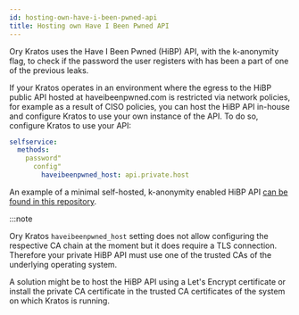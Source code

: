 ```yaml
---
id: hosting-own-have-i-been-pwned-api
title: Hosting own Have I Been Pwned API
---
```


Ory Kratos uses the Have I Been Pwned (HiBP) API, with the k-anonymity flag,
to check if the password the user registers with has been a part of one 
of the previous leaks.

If your Kratos operates in an environment where the egress to the HiBP public
API hosted at haveibeenpwned.com is restricted via network policies, for
example as a result of CISO policies, you can host the HiBP API in-house
and configure Kratos to use your own instance of the API. To do so, configure
Kratos to use your API:

```yaml title="path/to/kratos/config.yml
selfservice:
  methods:
    password"
      config"
        haveibeenpwned_host: api.private.host
```

An example of a minimal self-hosted, k-anonymity enabled HiBP API [can be found
in this repository](https://github.com/radekg/hibp).

:::note

Ory Kratos `haveibeenpwned_host` setting does not allow configuring the
respective CA chain at the moment but it does require a TLS connection.
Therefore your private HiBP API must use one of the trusted CAs of the
underlying operating system.

A solution might be to host the HiBP API using a Let's Encrypt certificate
or install the private CA certificate in the trusted CA certificates
of the system on which Kratos is running.
